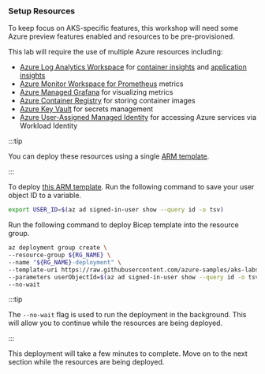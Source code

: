 ### Setup Resources

To keep focus on AKS-specific features, this workshop will need some Azure preview features enabled and resources to be pre-provisioned.

This lab will require the use of multiple Azure resources including:

- [Azure Log Analytics Workspace](https://learn.microsoft.com/azure/azure-monitor/logs/data-platform-logs) for [container insights](https://learn.microsoft.com/azure/azure-monitor/containers/container-insights-overview) and [application insights](https://learn.microsoft.com/azure/azure-monitor/app/app-insights-overview)
- [Azure Monitor Workspace for Prometheus](https://learn.microsoft.com/azure/azure-monitor/essentials/prometheus-metrics-overview) metrics
- [Azure Managed Grafana](https://learn.microsoft.com/azure/managed-grafana/overview) for visualizing metrics
- [Azure Container Registry](https://learn.microsoft.com/azure/container-registry/container-registry-intro) for storing container images
- [Azure Key Vault](https://learn.microsoft.com/azure/key-vault/general/overview) for secrets management
- [Azure User-Assigned Managed Identity](https://learn.microsoft.com/entra/identity/managed-identities-azure-resources/overview) for accessing Azure services via Workload Identity

:::tip

You can deploy these resources using a single [ARM template](https://learn.microsoft.com/azure/azure-resource-manager/templates/overview).

:::

To deploy [this ARM template](https://raw.githubusercontent.com/azure-samples/aks-labs/refs/heads/main/docs/getting-started/assets/aks-labs-deploy.json). Run the following command to save your user object ID to a variable.

```bash
export USER_ID=$(az ad signed-in-user show --query id -o tsv)
```

Run the following command to deploy Bicep template into the resource group.

```bash
az deployment group create \
--resource-group ${RG_NAME} \
--name "${RG_NAME}-deployment" \
--template-uri https://raw.githubusercontent.com/azure-samples/aks-labs/refs/heads/main/docs/getting-started/assets/aks-labs-deploy.json \
--parameters userObjectId=$(az ad signed-in-user show --query id -o tsv) \
--no-wait
```

:::tip

The `--no-wait` flag is used to run the deployment in the background. This will allow you to continue while the resources are being deployed.

:::

This deployment will take a few minutes to complete. Move on to the next section while the resources are being deployed.
